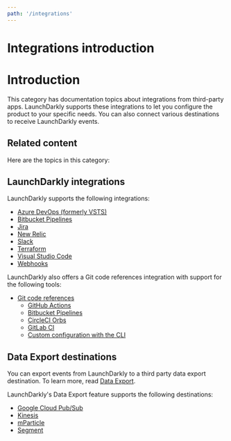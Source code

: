 ```yaml
---
path: '/integrations'
---
```



# Integrations introduction

<Metadata timeToRead={props.timeToRead} lastModifiedDateFormatted={props.lastModifiedDateFormatted} />

# Introduction

This category has documentation topics about integrations from third-party apps. LaunchDarkly supports these integrations to let you configure the product to your specific needs. You can also connect various destinations to receive LaunchDarkly events.

## Related content

Here are the topics in this category:

## LaunchDarkly integrations

LaunchDarkly supports the following integrations:

- [Azure DevOps (formerly VSTS)](doc:visual-studio-team-services-extension)
- [Bitbucket Pipelines](doc:bitbucket-pipelines)
- [Jira](doc:jira)
- [New Relic](doc:newrelic)
- [Slack](doc:slack-app)
- [Terraform](doc:terraform)
- [Visual Studio Code](doc:visual-studio-code)
- [Webhooks](doc:webhooks)

LaunchDarkly also offers a Git code references integration with support for the following tools:

- [Git code references](doc:git-code-references)
  - [GitHub Actions](doc:github-actions)
  - [Bitbucket Pipelines](doc:bitbucket-pipelines)
  - [CircleCI Orbs](doc:circleci-orbs)
  - [GitLab CI](doc:gitlab-ci)
  - [Custom configuration with the CLI](doc:custom-configuration-via-cli)

## Data Export destinations

You can export events from LaunchDarkly to a third party data export destination. To learn more, read [Data Export](doc:data-export).

LaunchDarkly's Data Export feature supports the following destinations:

- [Google Cloud Pub/Sub](doc:google-cloud-pubsub)
- [Kinesis](doc:kinesis-destination)
- [mParticle](doc:mparticle-destination)
- [Segment](doc:segment-destination)
